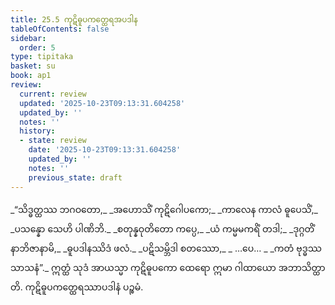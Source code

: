 ```yaml
---
title: 25.5 ကုဋိဓူပကတ္ထေရအပဒါန
tableOfContents: false
sidebar:
  order: 5
type: tipitaka
basket: su
book: ap1
review:
  current: review
  updated: '2025-10-23T09:13:31.604258'
  updated_by: ''
  notes: ''
  history:
  - state: review
    date: '2025-10-23T09:13:31.604258'
    updated_by: ''
    notes: ''
    previous_state: draft
---
```



<ReviewStatus review={frontmatter.review} showDetails={true} />

<HypothesisAnnotation frontmatter={frontmatter} />

<DynamicBreadcrumb />

<Division number="17" book="ap1" e="ch" v="20" p="252">

<Paragraph number="3058" type="verses" book="ap1">
_“သိဒ္ဓတ္ထဿ ဘဂဝတော,_  
_အဟောသိံ ကုဋိဂေါပကော;_  
_ကာလေန ကာလံ ဓူပေသိံ,_  
_ပသန္နော သေဟိ ပါဏိဘိ._  

</Paragraph>

</Division>
<Division number="18" book="ap1" e="ch" v="20" p="252">

<Paragraph number="3059" type="verses" book="ap1">
_စတုန္နဝုတိတော ကပ္ပေ,_  
_ယံ ကမ္မမကရိံ တဒါ;_  
_ဒုဂ္ဂတိံ နာဘိဇာနာမိ,_  
_ဓူပဒါနဿိဒံ ဖလံ._  

</Paragraph>

</Division>
<Division number="19" book="ap1" e="ch" v="20" p="252">

<Paragraph number="3060" type="verses" book="ap1">
_ပဋိသမ္ဘိဒါ စတဿော,_  
_ …ပေ… _  
_ကတံ ဗုဒ္ဓဿ သာသနံ”._  

</Paragraph>

<Paragraph number="3061" book="ap1">
ဣတ္ထံ သုဒံ အာယသ္မာ ကုဋိဓူပကော ထေရော ဣမာ ဂါထာယော အဘာသိတ္ထာတိ.

</Paragraph>
</Division>

<Paragraph number="3062" type="center" book="ap1">
ကုဋိဓူပကတ္ထေရဿာပဒါနံ ပဉ္စမံ.
</Paragraph>